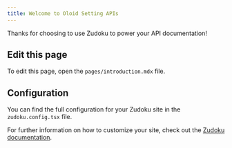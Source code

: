 ```yaml
---
title: Welcome to Oloid Setting APIs
---
```


Thanks for choosing to use Zudoku to power your API documentation!

## Edit this page

To edit this page, open the `pages/introduction.mdx` file.

## Configuration

You can find the full configuration for your Zudoku site in the `zudoku.config.tsx` file.

For further information on how to customize your site, check out the
[Zudoku documentation](https://zudoku.dev/docs).
